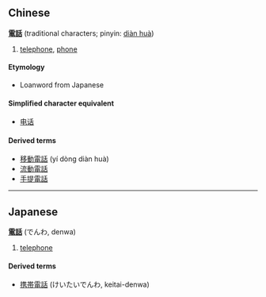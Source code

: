 ==Chinese==
'''[[電]][[話]]''' (traditional characters; pinyin: [[diàn huà]])

# [[telephone]], [[phone]]

====Etymology====
*Loanword from Japanese

====Simplified character equivalent====
*[[电话]]

====Derived terms====
*[[移動電話]] (yí dòng diàn huà)
*[[流動電話]]
*[[手提電話]]
----

==Japanese==
'''[[電]][[話]]''' (でんわ, denwa)

# [[telephone]]

====Derived terms====
*[[携帯電話]] (けいたいでんわ, keitai-denwa)
